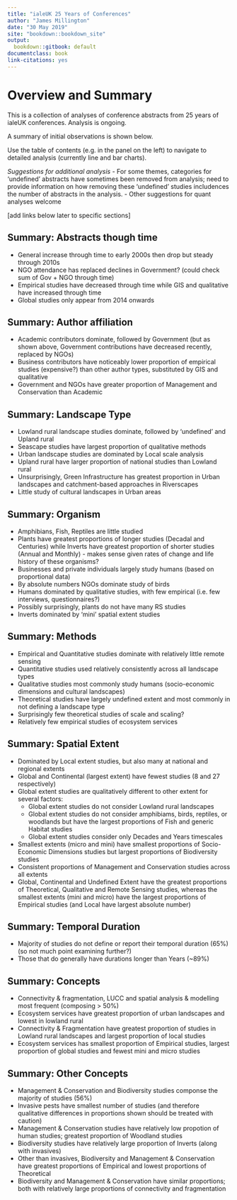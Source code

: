 ```yaml
---
title: "ialeUK 25 Years of Conferences"
author: "James Millington"
date: "30 May 2019"
site: "bookdown::bookdown_site"
output:
  bookdown::gitbook: default
documentclass: book
link-citations: yes
---
```


# Overview and Summary

This is a collection of analyses of conference abstracts from 25 years of ialeUK conferences. Analysis is ongoing.  

A summary of initial observations is shown below. 

Use the table of contents (e.g. in the panel on the left) to navigate to detailed analysis (currently line and bar charts).  

*Suggestions for additional analysis*
- For some themes, categories for 'undefined' abstracts have sometimes been removed from analysis; need to provide information on how removing these 'undefined' studies includences the number of abstracts in the analysis. 
- Other suggestions for quant analyses welcome


[add links below later to specific sections]

## Summary: Abstracts though time

- General increase through time to early 2000s then drop but steady through 2010s
- NGO attendance has replaced declines in Government? (could check sum of Gov + NGO through time)
- Empirical studies have decreased through time while GIS and qualitative have increased through time
- Global studies only appear from 2014 onwards

## Summary: Author affiliation

- Academic contributors dominate, followed by Government (but as shown above, Government contributions have decreased recently, replaced by NGOs)
- Business contributors have noticeably lower proportion of empirical studies (expensive?) than other author types, substituted by GIS and qualitative
- Government and NGOs have greater proportion of Management and Conservation than Academic

## Summary: Landscape Type

- Lowland rural landscape studies dominate, followed by 'undefined' and Upland rural
- Seascape studies have largest proportion of qualitative methods
- Urban landscape studies are dominated by Local scale analysis
- Upland rural have larger proportion of national studies than Lowland rural
- Unsurprisingly, Green Infrastructure has greatest proportion in Urban landscapes and catchment-based approaches in Riverscapes
- Little study of cultural landscapes in Urban areas


## Summary: Organism

- Amphibians, Fish, Reptiles are little studied
- Plants have greatest proportions of longer studies (Decadal and Centuries) while Inverts have greatest proportion of shorter studies (Annual and Monthly) - makes sense given rates of change and life history of these organisms? 
- Businesses and private individuals largely study humans (based on proportional data)
- By absolute numbers NGOs dominate study of birds 
- Humans dominated by qualitative studies, with few empirical (i.e. few interviews, questionnaires?)
- Possibly surprisingly, plants do not have many RS studies
- Inverts dominated by 'mini' spatial extent studies

## Summary: Methods

- Empirical and Quantitative studies dominate with relatively little remote sensing
- Quantitative studies used relatively consistently across all landscape types
- Qualitative studies most commonly study humans (socio-economic dimensions and cultural landscapes)
- Theoretical studies have largely undefined extent and most commonly in not defining a landscape type
- Surprisingly few theoretical studies of scale and scaling?
- Relatively few empirical studies of ecosystem services

## Summary: Spatial Extent

- Dominated by Local extent studies, but also many at national and regional extents
- Global and Continental (largest extent) have fewest studies (8 and 27 respectively)
- Global extent studies are qualitatively different to other extent for several factors:
    + Global extent studies do not consider Lowland rural landscapes
    + Global extent studies do not consider amphibiams, birds, reptiles, or woodlands but have the largest proportions of Fish and generic Habitat studies
    + Global extent studies consider only Decades and Years timescales
- Smallest extents (micro and mini) have smallest proportions of Socio-Economic Dimensions studies but largest proportions of Biodiversity studies
- Consistent proportions of Management and Conservation studies across all extents
- Global, Continental and Undefined Extent have the greatest proportions of Theoretical,  Qualitative and Remote Sensing studies, whereas the smallest extents (mini and micro) have the largest proportions of Empirical studies (and Local have largest absolute number)

## Summary: Temporal Duration

- Majority of studies do not define or report their temporal duration (65%) (so not much point examining further?)
- Those that do generally have durations longer than Years (~89%) 

## Summary: Concepts

- Connectivity & fragmentation, LUCC and spatial analysis & modelling most frequent (composing > 50%) 
- Ecosystem services have greatest proportion of urban landscapes and lowest in lowland rural
- Connectivity & Fragmentation have greatest proportion of studies in Lowland rural landscapes and largest proportion of local studies
- Ecosystem services has smallest proportion of Empirical studies, largest proportion of global studies and fewest mini and micro studies

## Summary: Other Concepts

- Management & Conservation and Biodiversity studies componse the majority of studies (56%)
- Invasive pests have smallest number of studies (and therefore qualitative differences in proportions shown should be treated with caution)
- Management & Conservation studies have relatively low propotion of human studies; greatest proportion of Woodland studies
- Biodiversity studies have relatively large proportion of Inverts (along with invasives)
- Other than invasives, Biodiversity and Management & Conservation have greatest proportions of Empirical and lowest proportions of Theoretical
- Biodiversity and Management & Conservation have similar proportions; both with relatively large proportions of connectivity and fragmentation

